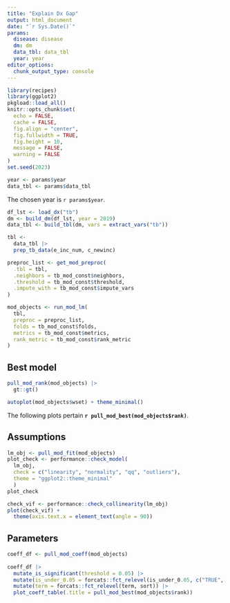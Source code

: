 ```yaml
---
title: "Explain Dx Gap"
output: html_document
date: "`r Sys.Date()`"
params:
  disease: disease
  dm: dm
  data_tbl: data_tbl
  year: year
editor_options: 
  chunk_output_type: console
---
```


```r
library(recipes)
library(ggplot2)
pkgload::load_all()
knitr::opts_chunk$set(
  echo = FALSE, 
  cache = FALSE, 
  fig.align = "center", 
  fig.fullwidth = TRUE,
  fig.height = 10,
  message = FALSE, 
  warning = FALSE
)
set.seed(2023)
```

```r
year <- params$year
data_tbl <- params$data_tbl
```

The chosen year is `r params$year`.

```r
df_lst <- load_dx("tb")
dm <- build_dm(df_lst, year = 2019)
data_tbl <- build_tbl(dm, vars = extract_vars("tb"))
```


```r
tbl <- 
  data_tbl |> 
  prep_tb_data(e_inc_num, c_newinc)
```

```r
preproc_list <- get_mod_preproc(
  .tbl = tbl,
  .neighbors = tb_mod_const$neighbors,
  .threshold = tb_mod_const$threshold,
  .impute_with = tb_mod_const$impute_vars
)
```

```r
mod_objects <- run_mod_lm(
  tbl, 
  preproc = preproc_list, 
  folds = tb_mod_const$folds,
  metrics = tb_mod_const$metrics,
  rank_metric = tb_mod_const$rank_metric
)
```

## Best model

```r
pull_mod_rank(mod_objects) |> 
  gt::gt()
```

```r
autoplot(mod_objects$wset) + theme_minimal()
```

The following plots pertain **`r pull_mod_best(mod_objects$rank)`**.

## Assumptions

```r
lm_obj <- pull_mod_fit(mod_objects)
plot_check <- performance::check_model(
  lm_obj, 
  check = c("linearity", "normality", "qq", "outliers"),
  theme = "ggplot2::theme_minimal"
  )
plot_check
```

```r
check_vif <- performance::check_collinearity(lm_obj)
plot(check_vif) +
  theme(axis.text.x = element_text(angle = 90))
```

## Parameters

```r
coeff_df <- pull_mod_coeff(mod_objects)
  
coeff_df |> 
  mutate_is_significant(threshold = 0.05) |> 
  mutate(is_under_0.05 = forcats::fct_relevel(is_under_0.05, c("TRUE", "FALSE"))) |> 
  mutate(term = forcats::fct_relevel(term, sort)) |> 
  plot_coeff_table(.title = pull_mod_best(mod_objects$rank))
```
